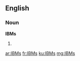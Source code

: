 ==English==

===Noun===
'''IBMs'''

# {{plural of|[[IBM]]}}

[[ar:IBMs]]
[[fr:IBMs]]
[[ku:IBMs]]
[[mg:IBMs]]